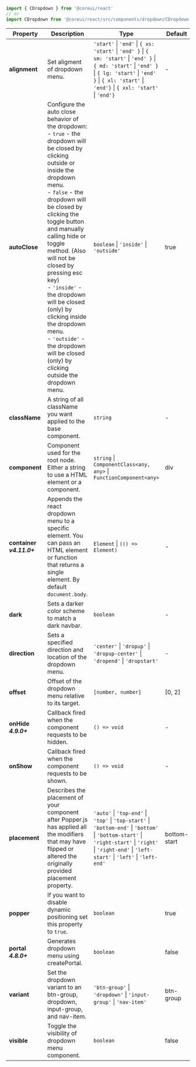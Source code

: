 
```jsx
import { CDropdown } from '@coreui/react'
// or
import CDropdown from '@coreui/react/src/components/dropdown/CDropdown'
```

| Property | Description | Type | Default |
| --- | --- | --- | --- |
| **alignment** | Set aligment of dropdown menu. | `'start'` \| `'end'` \| `{ xs: 'start'` \| `'end' }` \| `{ sm: 'start'` \| `'end' }` \| `{ md: 'start'` \| `'end' }` \| `{ lg: 'start'` \| `'end' }` \| `{ xl: 'start'` \| `'end'}` \| `{ xxl: 'start'` \| `'end'}` | - |
| **autoClose** | Configure the auto close behavior of the dropdown:<br/>- `true` - the dropdown will be closed by clicking outside or inside the dropdown menu.<br/>- `false` - the dropdown will be closed by clicking the toggle button and manually calling hide or toggle method. (Also will not be closed by pressing esc key)<br/>- `'inside'` - the dropdown will be closed (only) by clicking inside the dropdown menu.<br/>- `'outside'` - the dropdown will be closed (only) by clicking outside the dropdown menu. | `boolean` \| `'inside'` \| `'outside'` | true |
| **className** | A string of all className you want applied to the base component. | `string` | - |
| **component** | Component used for the root node. Either a string to use a HTML element or a component. | `string` \| `ComponentClass<any, any>` \| `FunctionComponent<any>` | div |
| **container** **_v4.11.0+_** | Appends the react dropdown menu to a specific element. You can pass an HTML element or function that returns a single element. By default `document.body`. | `Element` \| `(() => Element)` | - |
| **dark** | Sets a darker color scheme to match a dark navbar. | `boolean` | - |
| **direction** | Sets a specified  direction and location of the dropdown menu. | `'center'` \| `'dropup'` \| `'dropup-center'` \| `'dropend'` \| `'dropstart'` | - |
| **offset** | Offset of the dropdown menu relative to its target. | `[number, number]` | [0, 2] |
| **onHide** **_4.9.0+_** | Callback fired when the component requests to be hidden. | `() => void` | - |
| **onShow** | Callback fired when the component requests to be shown. | `() => void` | - |
| **placement** | Describes the placement of your component after Popper.js has applied all the modifiers that may have flipped or altered the originally provided placement property. | `'auto'` \| `'top-end'` \| `'top'` \| `'top-start'` \| `'bottom-end'` \| `'bottom'` \| `'bottom-start'` \| `'right-start'` \| `'right'` \| `'right-end'` \| `'left-start'` \| `'left'` \| `'left-end'` | bottom-start |
| **popper** | If you want to disable dynamic positioning set this property to `true`. | `boolean` | true |
| **portal** **_4.8.0+_** | Generates dropdown menu using createPortal. | `boolean` | false |
| **variant** | Set the dropdown variant to an btn-group, dropdown, input-group, and nav-item. | `'btn-group'` \| `'dropdown'` \| `'input-group'` \| `'nav-item'` | btn-group |
| **visible** | Toggle the visibility of dropdown menu component. | `boolean` | false |
